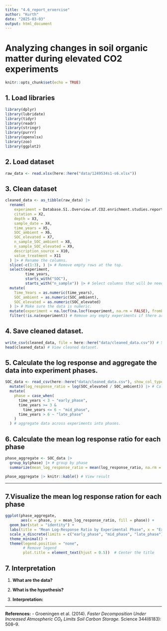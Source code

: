 ```yaml
---
title: "4.6_report_erxercise"
author: "Kurth"
date: "2025-03-03"
output: html_document
---
```


# Analyzing changes in soil organic matter during elevated CO2 experiments
```r
knitr::opts_chunk$set(echo = TRUE)
```

## 1. Load libraries
```r
library(dplyr)
library(lubridate)
library(tidyr)
library(readr)
library(stringr)
library(purrr)
library(openxlsx)
library(zoo)
library(ggplot2)
```

## 2. Load dataset

```r
raw_data <- read.xlsx(here::here("data/1249534s1-s6.xlsx"))
```

## 3. Clean dataset

```r
cleaned_data <- as_tibble(raw_data) |>
  rename(
    experiment = Database.S1..Overview.of.CO2.enrichment.studies.reporting.soil.C.contents.that.were.used.in.our.analysis.,
    citation = X2,
    depth = X3,
    sample_date = X4,
    time_years = X5,
    SOC_ambient = X6,
    SOC_elevated = X7,
    n_sample_SOC_ambient = X8,
    n_sample_SOC_elevated = X9,
    description_source = X10,
    value_treatment = X11
  ) |> # Rename the columns.
  slice(-c(1:3), ) |> # Remove empty rows at the top.
  select(experiment,
         time_years,
         starts_with("SOC"),
         starts_with("n_sample")) |> # Select columns that will be needed later.
  mutate(
    Time_Years = as.numeric(time_years),
    SOC_ambient = as.numeric(SOC_ambient),
    SOC_elevated = as.numeric(SOC_elevated)
  ) |> # Make sure the data is numeric.
  mutate(experiment = na.locf(na.locf(experiment, na.rm = FALSE), fromLast = TRUE)) |> # Interpolate experiment name
  filter(!is.na(experiment)) # Remove any empty experiments if there are any.
```

## 4. Save cleaned dataset.
```r
write_csv(cleaned_data, file = here::here("data/cleaned_data.csv")) # Save cleaned dataset as CSV.
head(cleaned_data) # View cleaned dataset.
```

## 5. Calculate the log response and aggregate the data into experiment phases.
```r
SOC_data <- read_csv(here::here("data/cleaned_data.csv"), show_col_types = FALSE) |>
  mutate(log_response_ratio = log(SOC_elevated / SOC_ambient)) |> # Calculate lrr per experiment.
  mutate(
    phase = case_when(
      time_years < 3 ~ "early_phase",
      time_years >= 3 &
        time_years <= 6 ~ "mid_phase",
      time_years > 6 ~ "late_phase"
    )
  ) # aggregate data across experiments into phases.
```

## 6. Calculate the mean log response ratio for each phase
```r
phase_aggregate <- SOC_data |>
  group_by(phase) |> # group by phase
  summarize(mean_log_response_ratio = mean(log_response_ratio, na.rm = TRUE)) # calculate the mean lrr per phase.

phase_aggregate |> knitr::kable() # View result
```
---

## 7.Visualize the mean log response ration for each phase
```r
ggplot(phase_aggregate,
       aes(x = phase, y = mean_log_response_ratio, fill = phase)) +
  geom_bar(stat = "identity") +
  labs(title = "Mean Log-Response Ratio by Experimental Phase", x = "Experimental Phase", y = "Mean Log-Response Ratio") +
  scale_x_discrete(limits = c("early_phase", "mid_phase", "late_phase")) +  # X axis value order
  theme_minimal() +
  theme(legend.position = "none",
        # Remove legend
        plot.title = element_text(hjust = 0.5))  # Center the title
```



## 7. Interpretation

1. **What are the data?**


2. **What is the hypothesis?**


3. **Interpretation:**


---

**References:**
- Groeningen et al. (2014). *Faster Decomposition Under Increased Atmospheric CO₂ Limits Soil Carbon Storage.* Science 344(6183): 508–9.

